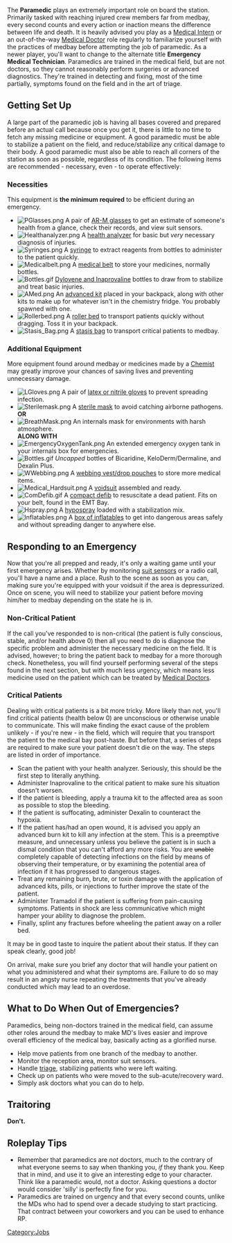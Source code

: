 {{SidebarJob|jobname=Paramedic|img_file=Paramedic.png|tagline=Stop yelling for help and tell me ''where'' you are!|department=Medical|access=ETC, Chemistry, EMT Bay, Operating Rooms, Psych Room, Virology, Morgue, EVA, Maintenance|duties=Safely transport patients back to the infirmary, stabilize life-threatening injuries|supervisors=Chief Medical Officer|difficulty=Exhausting|alt_titles=Emergency Medical Technician}}
The '''Paramedic''' plays an extremely important role on board the station. Primarily tasked with reaching injured crew members far from medbay, every second counts and every action or inaction means the difference between life and death. It is heavily advised you play as a [[Medical Intern]] or an out-of-the-way [[Medical Doctor]] role regularly to familiarize yourself with the practices of medbay before attempting the job of paramedic. As a newer player, you'll want to change to the alternate title '''Emergency Medical Technician'''. Paramedics are trained in the medical field, but are not doctors, so they cannot reasonably perform surgeries or advanced diagnostics. They're trained in detecting and fixing, most of the time partially, symptoms found on the field and in the art of triage.

==Getting Set Up==
A large part of the paramedic job is having all bases covered and prepared before an actual call because once you get it, there is little to no time to fetch any missing medicine or equipment. A good paramedic must be able to stabilize a patient on the field, and reduce/stabilize any critical damage to their body. A good paramedic must also be able to reach all corners of the station as soon as possible, regardless of its condition. The following items are recommended - necessary, even - to operate effectively:

===Necessities===
This equipment is '''the minimum required''' to be efficient during an emergency.
*[[File:PGlasses.png]] A pair of [[Medical_Items#AR-M|AR-M glasses]] to get an estimate of someone's health from a glance, check their records, and view suit sensors.
*[[File:Healthanalyzer.png]] A [[Medical_Items#Health_Analyzer|health analyzer]] for basic but ''very'' necessary diagnosis of injuries.
*[[File:Syringes.png]] A [[Medical_Items#Syringes|syringe]] to extract reagents from bottles to administer to the patient quickly.
*[[File:Medicalbelt.png]] A [[Medical_Items#Medical_Belt|medical belt]] to store your medicines, normally bottles.
*[[File:Bottles.gif]] [[Guide_to_Chemistry#Medicine|Dylovene and Inaprovaline]] bottles to draw from to stabilize and treat basic injuries.
*[[File:AMed.png]] An [[Medical_Items#Advanced_Medical_Kit|advanced kit]] placed in your backpack, along with other kits to make up for whatever isn't in the chemistry fridge. You probably spawned with one.
*[[File:Rollerbed.png]] A [[Medical_Items#Roller_Bed|roller bed]] to transport patients quickly without dragging. Toss it in your backpack.
*[[File:Stasis_Bag.png]] A [[Medical_Items#Stasis_Bag|stasis bag]] to transport critical patients to medbay.

===Additional Equipment===
More equipment found around medbay or medicines made by a [[Chemist]] may greatly improve your chances of saving lives and preventing unnecessary damage.
*[[File:LGloves.png]] A pair of [[Medical_Items#Latex_Gloves|latex or nitrile gloves]] to prevent spreading infection.
*[[File:Sterilemask.png]] A [[Medical_Items#Sterile_Masks|sterile mask]] to avoid catching airborne pathogens.<br>'''OR'''
*[[File:BreathMask.png]] An internals mask for environments with harsh atmosphere.<br>'''ALONG WITH'''
*[[File:EmergencyOxygenTank.png]] An extended emergency oxygen tank in your internals box for emergencies.
*[[File:Bottles.gif]] ''Uncapped'' bottles of Bicaridine, KeloDerm/Dermaline, and Dexalin Plus.
*[[File:WWebbing.png]] A [[Medical_Items#Webbing/Drop_Pouches|webbing vest/drop pouches]] to store more medical items.
*[[File:Medical_Hardsuit.png]] A [[Medical_Items#Medical_Voidsuit|voidsuit]] assembled and ready.
*[[File:ComDefib.gif]] A [[Medical_Items#Compact_Defibrillator|compact defib]] to resuscitate a dead patient. Fits on your belt, found in the EMT Bay.
*[[File:Hspray.png]] A [[Medical_Items#Hypospray|hypospray]] loaded with a stabilization mix.
*[[File:Inflatables.png]] A [[Engineering_Items#Inflatable_Barrier_Box|box of inflatables]] to get into dangerous areas safely and without spreading danger to anywhere else.

==Responding to an Emergency==
Now that you're all prepped and ready, it's only a waiting game until your first emergency arises. Whether by monitoring [[Suit_sensors#Jumpsuits|suit sensors]] or a radio call, you'll have a name and a place. Rush to the scene as soon as you can, making sure you're equipped with your voidsuit if the area is depressurized. Once on scene, you will need to stabilize your patient before moving him/her to medbay depending on the state he is in.

===Non-Critical Patient===
If the call you've responded to is non-critical (the patient is fully conscious, stable, and/or health above 0) then all you need to do is diagnose the specific problem and administer the necessary medicine on the field. It is advised, however; to bring the patient back to medbay for a more thorough check. Nonetheless, you will find yourself performing several of the steps found in the next section, but with much less urgency, which means less medicine used on the patient which can be treated by [[Medical Doctor]]s.

===Critical Patients===
Dealing with critical patients is a bit more tricky. More likely than not, you'll find critical patients (health below 0) are unconscious or otherwise unable to communicate. This will make finding the exact cause of the problem unlikely - if you're new - in the field, which will require that you transport the patient to the medical bay post-haste. But before that, a series of steps are required to make sure your patient doesn't die on the way. The steps are listed in order of importance.
*Scan the patient with your health analyzer. Seriously, this should be the first step to literally anything.
*Administer Inaprovaline to the critical patient to make sure his situation doesn't worsen.
*If the patient is bleeding, apply a trauma kit to the affected area as soon as possible to stop the bleeding.
*If the patient is suffocating, administer Dexalin to counteract the hypoxia.
*If the patient has/had an open wound, it is advised you apply an advanced burn kit to kill any infection at the stem. This is a preemptive measure, and unnecessary unless you believe the patient is in such a dismal condition that you can't afford any more risks. You are <s>unable</s> completely capable of detecting infections on the field by means of observing their temperature, or by examining the potential area of infection if it has progressed to dangerous stages.
*Treat any remaining burn, brute, or toxin damage with the application of advanced kits, pills, or injections to further improve the state of the patient.
*Administer Tramadol if the patient is suffering from pain-causing symptoms. Patients in shock are less communicative which might hamper your ability to diagnose the problem.
*Finally, splint any fractures before wheeling the patient away on a roller bed.

It may be in good taste to inquire the patient about their status. If they can speak clearly, good job!

On arrival, make sure you brief any doctor that will handle your patient on what you administered and what their symptoms are. Failure to do so may result in an angsty nurse repeating the treatments that you've already conducted which may lead to an overdose.

==What to Do When Out of Emergencies?==

Paramedics, being non-doctors trained in the medical field, can assume other roles around the medbay to make MD's lives easier and improve overall efficiency of the medical bay, basically acting as a glorified nurse.
*Help move patients from one branch of the medbay to another.
*Monitor the reception area, monitor suit sensors.
*Handle [[Guide_to_Medicine#Triage|triage]], stabilizing patients who were left waiting.
*Check up on patients who were moved to the sub-acute/recovery ward.
*Simply ask doctors what you can do to help.

==Traitoring==
'''Don't.'''

==Roleplay Tips==
*Remember that paramedics are ''not'' doctors, much to the contrary of what everyone seems to say when thanking you, ''if'' they thank you. Keep that in mind, and use it to give an interesting edge to your character. Think like a paramedic would, not a doctor. Asking questions a doctor would consider 'silly' is perfectly fine for you.
*Paramedics are trained on urgency and that every second counts, unlike the MDs who had to spend over a decade studying to start practicing. That contract between your coworkers and you can be used to enhance RP.

{{Jobs}}

[[Category:Jobs]]